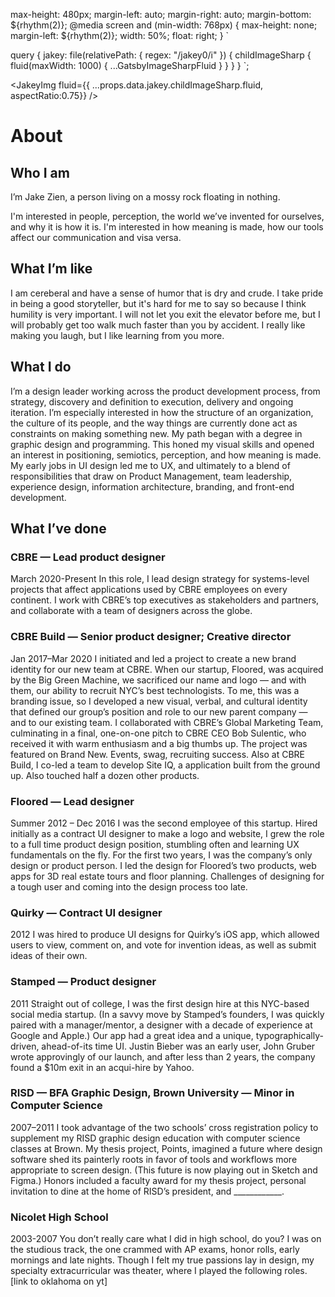 
  max-height: 480px;
  margin-left: auto;
  margin-right: auto;
  margin-bottom: ${rhythm(2)};
  @media screen and (min-width: 768px) {
    max-height: none;
    margin-left: ${rhythm(2)};
    width: 50%;
    float: right;
  }
`

  query {
    jakey: file(relativePath: { regex: "/jakey0/i" }) {
      childImageSharp {
        fluid(maxWidth: 1000) {
          ...GatsbyImageSharpFluid
        }
      }
    }
  }
`;


<SEO title="About" />
 
<JakeyImg fluid={{ ...props.data.jakey.childImageSharp.fluid, aspectRatio:0.75}} />

# About

## Who I am 
I’m Jake Zien, a person living on a mossy rock floating in nothing.

I'm interested in people, perception, the world we’ve invented for ourselves, and why it is how it is. I'm interested in how meaning is made, how our tools affect our communication and visa versa.

## What I’m like
I am cereberal and have a sense of humor that is dry and crude. I take pride in being a good storyteller, but it's hard for me to say so because I think humility is very important. I will not let you exit the elevator before me, but I will probably get too walk much faster than you by accident. I really like making you laugh, but I like learning from you more. 

## What I do
I’m a design leader working across the product development process, from strategy, discovery and definition to execution, delivery and ongoing iteration. I’m especially interested in how the structure of an organization, the culture of its people, and the way things are currently done act as constraints on making something new. 
My path began with a degree in graphic design and programming. This honed my visual skills and opened an interest in positioning, semiotics, perception, and how meaning is made. My early jobs in UI design led me to UX, and ultimately to a blend of responsibilities that draw on Product Management, team leadership, experience design, information architecture, branding, and front-end development. 

## What I’ve done
### CBRE — Lead product designer
March 2020-Present
In this role, I lead design strategy for systems-level projects that affect applications used by CBRE employees on every continent. I work with CBRE’s top executives as stakeholders and partners, and collaborate with a team of designers across the globe.

### CBRE Build — Senior product designer; Creative director
Jan 2017–Mar 2020
I initiated and led a project to create a new brand identity for our new team at CBRE. When our startup, Floored, was acquired by the Big Green Machine, we sacrificed our name and logo — and with them, our ability to recruit NYC’s best technologists. To me, this was a branding issue, so I developed a new visual, verbal, and cultural identity that defined our group’s position and role to our new parent company — and to our existing team. I collaborated with CBRE’s Global Marketing Team, culminating in a final, one-on-one pitch to CBRE CEO Bob Sulentic, who received it with warm enthusiasm and a big thumbs up. The project was featured on Brand New. Events, swag, recruiting success.
Also at CBRE Build, I co-led a team to develop Site IQ, a application built from the ground up. 
Also touched half a dozen other products.

### Floored — Lead designer
Summer 2012 – Dec 2016
I was the second employee of this startup. Hired initially as a contract UI designer to make a logo and website, I grew the role to a full time product design position, stumbling often and learning UX fundamentals on the fly.  For the first two years, I was the company’s only design or product person. I led the design for Floored’s two products, web apps for 3D real estate tours and floor planning. 
Challenges of designing for a tough user and coming into the design process too late.

### Quirky — Contract UI designer
2012
I was hired to produce UI designs for Quirky’s iOS app, which allowed users to view, comment on, and vote for invention ideas, as well as submit ideas of their own.

### Stamped — Product designer
2011
Straight out of college, I was the first design hire at this NYC-based social media startup. (In a savvy move by Stamped’s founders, I was quickly paired with a manager/mentor, a designer with a decade of experience at Google and Apple.) Our app had a great idea and a unique, typographically-driven, ahead-of-its time UI. Justin Bieber was an early user, John Gruber wrote approvingly of our launch, and after less than 2 years, the company found a $10m exit in an acqui-hire by Yahoo.

### RISD — BFA Graphic Design, Brown University — Minor in Computer Science
2007–2011
I took advantage of the two schools’ cross registration policy to supplement my RISD graphic design education with computer science classes at Brown. My thesis project, Points, imagined a future where design software shed its painterly roots in favor of tools and workflows more appropriate to screen design. (This future is now playing out in Sketch and Figma.) Honors included a faculty award for my thesis project, personal invitation to dine at the home of RISD’s president, and ____________.

### Nicolet High School
2003-2007
You don’t really care what I did in high school, do you? I was on the studious track, the one crammed with AP exams, honor rolls, early mornings and late nights. Though I felt my true passions lay in design, my specialty extracurricular was theater, where I played the following roles. [link to oklahoma on yt]